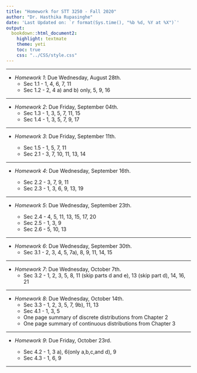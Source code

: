 ```yaml
---
title: "Homework for STT 3250 - Fall 2020"
author: "Dr. Hasthika Rupasinghe"
date: 'Last Updated on: `r format(Sys.time(), "%b %d, %Y at %X")`'
output: 
  bookdown::html_document2: 
    highlight: textmate
    theme: yeti
    toc: true
    css: "../CSS/style.css"
---
```


***

* *Homework 1*: Due Wednesday, August 28th.
    * Sec 1.1 - 1, 4, 6, 7, 11
    * Sec 1.2 - 2, 4 a) and b) only, 5, 9, 16
    
    
***

* *Homework 2*: Due Friday, September 04th.
    * Sec 1.3 - 1, 3, 5, 7, 11, 15
    * Sec 1.4 - 1, 3, 5, 7, 9, 17
   
 
***  


* *Homework 3*: Due Friday, September 11th.
    
    * Sec 1.5 - 1, 5, 7, 11
    * Sec 2.1 - 3, 7, 10, 11, 13, 14
  

    
***   

* *Homework 4*: Due Wednesday, September 16th.
    
    * Sec 2.2 - 3, 7, 9, 11
    * Sec 2.3 - 1, 3, 6, 9, 13, 19
   
***  

* *Homework 5*: Due Wednesday, September 23th.

    * Sec 2.4 - 4, 5, 11, 13, 15, 17, 20
    * Sec 2.5 - 1, 3, 9
    * Sec 2.6 - 5, 10, 13
    
<!--    
    * Sec 2.6 - answers On paper with Lasanthi
-->
    
***   
* *Homework 6*: Due Wednesday, September 30th.
    * Sec 3.1 - 2, 3, 4, 5, 7a), 8, 9, 11, 14, 15

***  

 
* *Homework 7*: Due Wednesday, October 7th.
    * Sec 3.2 - 1, 2, 3, 5, 8, 11 (skip parts d and e), 13 (skip part d), 14, 16, 21 

***    


* *Homework 8*: Due Wednesday, October 14th.
    * Sec 3.3 - 1, 2, 3, 5, 7, 9b), 11, 13 
    * Sec 4.1 - 1, 3, 5
    * One page summary of discrete distributions from Chapter 2
    * One page summary of continuous distributions from Chapter 3


***   

* *Homework 9*: Due Friday, October 23rd.

    * Sec 4.2 - 1, 3 a), 6(only a,b,c,and d), 9
    * Sec 4.3 - 1, 6, 9
    
***   
    
<!-- 

***   
* *Homework 10*: Due Thursday, november 7th.
    * Sec 4.4 - 1, 3, 4, 5 a) only, 7, 13, 17.
    * Sec 5.1 - 1, 2, 3, 5, 10, 11
    
    *** 
    
    
* *Practice Problems*: Due Thursday, november 21st.

    * Sec 5.2 - 1, 6, 8, 9
    * Sec 5.3 - 1, 3, 5, 7, 9, 13, 17
    
     *** 
     
 * *Practice Problems*: Due Tuesday, December 3rd.
    * Sec 5.4 -  2, 3, 5, 6, 7
    * Sec 5.5 - 1, 3, 7, 9
    * Sec 5.6 - 1, 3, 7
  
    ***
  
  -->  
    
    